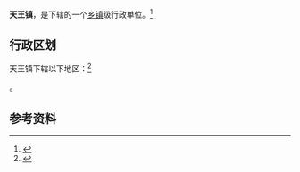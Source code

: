 {{中国乡级行政区|61/03/04/104/000}}

'''天王镇'''，是{{PRC admin/fullname|61/03/04/104/000|3}}下辖的一个[[乡镇|乡镇]]级行政单位。<ref>{{PRC admin/ref sgc|{{PRC admin/parent|61/03/04/104/000}}}}</ref>

== 行政区划 ==

天王镇下辖以下地区：<ref>{{PRC admin/ref sgc|61/03/04/104/000}}</ref>

{{PRC admin/children|61/03/04/104/000}}。

== 参考资料 ==

{{reflist}}

{{行政区划小作品}}
{{PRC admin/navcat|61/03/04/104/000}}